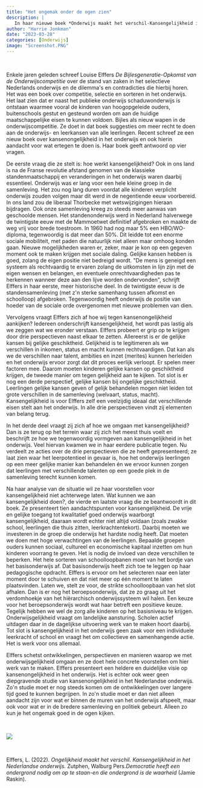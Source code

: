 ```yaml
---
title: "Het ongemak onder de ogen zien"
description: |
   In haar nieuwe boek *Onderwijs maakt het verschil-Kansengelijkheid in het Nederlandse onderwijs* geeft Louise Elffers antwoorden op enkele vragen die samenhangen met het vraagstuk van ongelijkheid in het onderwijs: hoe werkt kansengelijkheid, hoe kijken we tegen kansengelijkheid aan, hoe gaan we met kansengelijkheid om en wat moeten we aan kansengelijkheid doen? Een leerzame analyse, maar wel één die zich enkel binnen de muren van het onderwijs afspeelt en ons niet laat begrijpen hoe het zover heeft kunnen komen. 
author: "Harrie Jonkman"
date: "2023-03-28"
categories: [Onderwijs]
image: "Screenshot.PNG"
---
```


<br>

Enkele jaren geleden schreef Louise Elffers *De Bijlesgeneratie-Opkomst van de Onderwijscompetitie* over de stand van zaken in het selectieve Nederlands onderwijs en de dilemma\'s en contradicties die hierbij horen. Het was een boek over competitie, selectie en sorteren in het onderwijs. Het laat zien dat er naast het publieke onderwijs schaduwonderwijs is ontstaan waarmee vooral de kinderen van hoogopgeleide ouders, buitenschools gestut en gesteund worden om aan de huidige maatschappelijke eisen te kunnen voldoen. Bijles als nieuw wapen in de onderwijscompetitie. Ze doet in dat boek suggesties om meer recht te doen aan de onderwijs- en leerkansen van alle leerlingen. Recent schreef ze een nieuw boek over kansenongelijkheid in het onderwijs en ook hierin aandacht voor wat ertegen te doen is. Haar boek geeft antwoord op vier vragen.

De eerste vraag die ze stelt is: hoe werkt kansengelijkheid? Ook in ons land is na de Franse revolutie afstand genomen van de klassieke standenmaatschappij en veranderingen in het onderwijs waren daarbij essentieel. Onderwijs was er lang voor een hele kleine groep in de samenleving. Het zou nog lang duren voordat alle kinderen verplicht onderwijs zouden volgen maar dit werd in de negentiende eeuw voorbereid. In ons land zou de liberaal Thorbecke met wetswijzigingen hieraan bijdragen. Ook onze samenleving kreeg zo steeds meer aanwas van geschoolde mensen. Het standenonderwijs werd in Nederland halverwege de twintigste eeuw met de Mammoetwet definitief afgebroken en maakte de weg vrij voor brede toestroom. In 1960 had nog maar 5% een HBO/WO-diploma, tegenwoordig is dat meer dan 50%. Dit leidde tot een enorme sociale mobiliteit, met paden die natuurlijk niet alleen maar omhoog konden gaan. Nieuwe mogelijkheden waren er, zeker, maar je kon op een gegeven moment ook te maken krijgen met sociale daling. Gelijke kansen hebben is goed, zolang de eigen positie niet bedreigd wordt. \"De mens is geneigd een systeem als rechtvaardig te ervaren zolang de uitkomsten in lijn zijn met de eigen wensen en belangen, en eventuele onrechtvaardigheden pas te herkennen wanneer deze aan den lijve worden ondervonden\", schrijft Elffers in haar eerste, meer historische deel. In de twintigste eeuw is de standensamenleving (met z\'n sterke samenhang tussen afkomst en schoolloop) afgebroken. Tegenwoordig heeft onderwijs de positie van hoeder van de sociale orde overgenomen met nieuwe problemen van dien.

Vervolgens vraagt Elffers zich af hoe wij tegen kansenongelijkheid aankijken? Iedereen onderschrijft kansengelijkheid, het wordt pas lastig als we zeggen wat we eronder verstaan. Elffers probeert er grip op te krijgen door drie perspectieven naast elkaar te zetten. Allereerst is er de gelijke kansen bij gelijke geschiktheid. Gelijkheid is te legitimeren als we verschillen in inkomen, status en macht kunnen rechtvaardigen. Dat kan als we de verschillen naar talent, ambities en inzet (merites) kunnen herleiden en het onderwijs ervoor zorgt dat dit proces eerlijk verloopt. Er spelen meer factoren mee. Daarom moeten kinderen gelijke kansen op geschiktheid krijgen, de tweede manier om tegen gelijkheid aan te kijken. Tot slot is er nog een derde perspectief, gelijke kansen bij ongelijke geschiktheid. Leerlingen gelijke kansen geven of gelijk behandelen mogen niet leiden tot grote verschillen in de samenleving (welvaart, status, macht). Kansengelijkheid is voor Elffers zelf een veelzijdig ideaal dat verschillende eisen stelt aan het onderwijs. In alle drie perspectieven vindt zij elementen van belang terug.

In het derde deel vraagt zij zich af hoe we omgaan met kansengelijkheid? Dan is ze terug op het terrein waar zij zich het meest thuis voelt en beschrijft ze hoe we tegenwoordig vormgeven aan kansengelijkheid in het onderwijs. Veel hiervan kwamen we in haar eerdere publicatie tegen. Nu verdeelt ze acties over de drie perspectieven die ze heeft gepresenteerd; ze laat zien waar het leerpotentieel in gevaar is, hoe het onderwijs leerlingen op een meer gelijke manier kan behandelen én we ervoor kunnen zorgen dat leerlingen met verschillende talenten op een goede plek in de samenleving terecht kunnen komen.

Na haar analyse van de situatie wil ze haar voorstellen voor kansengelijkheid niet achterwege laten. Wat kunnen we aan kansengelijkheid doen?, de vierde en laatste vraag die ze beantwoordt in dit boek. Ze presenteert tien aandachtspunten voor kansengelijkheid. De vrije en gelijke toegang tot kwalitatief goed onderwijs waarborgt kansengelijkheid, daaraan wordt echter niet altijd voldaan (zoals zwakke school, leerlingen die thuis zitten, leerkrachtentekort). Daarbij moeten we investeren in de groep die onderwijs het hardste nodig heeft. Dat moeten we doen met hoge verwachtingen van de leerlingen. Bepaalde groepen ouders kunnen sociaal, cultureel en economische kapitaal inzetten om hun kinderen voorrang te geven. Het is nodig de invloed van deze verschillen te beperken. Het hele sorteren van schoolloopbanen moet van het bordje van het basisonderwijs af. Dat basisonderwijs heeft zich toe te leggen op haar pedagogische opdracht. Elffers is ervoor om het selecteren naar een later moment door te schuiven en dat niet meer op één moment te laten plaatsvinden. Laten we, stelt ze voor, de strikte schoolloopbaan van het slot afhalen. Dan is er nog het beroepsonderwijs, dat ze zo graag uit het verdomhoekje van het hiërarchisch onderwijssysteem wil halen. Een keuze voor het beroepsonderwijs wordt wat haar betreft een positieve keuze. Tegelijk hebben we wel de zorg alle kinderen op het basisniveau te krijgen. Onderwijsgelijkheid vraagt om landelijke aansturing. Scholen actief uitdagen daar in de dagelijkse uitvoering werk van te maken hoort daarbij. Tot slot is kansengelijkheid in het onderwijs geen zaak voor een individuele leerkracht of school en vraagt het om collectieve en samenhangende actie. Het is werk voor ons allemaal.

Elffers schetst ontwikkelingen, perspectieven en manieren waarop we met onderwijsgelijkheid omgaan en ze doet hele concrete voorstellen om hier werk van te maken. Elffers presenteert een heldere en duidelijke visie op kansenongelijkheid in het onderwijs. Het is echter ook weer geen diepgravende studie van kansenongelijkheid in het Nederlandse onderwijs. Zo\'n studie moet er nog steeds komen om de ontwikkelingen over langere tijd goed te kunnen begrijpen. In zo\'n studie moet er dan niet alleen aandacht zijn voor wat er binnen de muren van het onderwijs afspeelt, maar ook voor wat er in de bredere samenleving en politiek gebeurt. Alleen zo kun je het ongemak goed in de ogen kijken. 

<br>


![](Screenshot.png)


<br>


Elffers, L. (2022). *Ongelijkheid maakt het verschil. Kansengelijkheid in het Nederlandse onderwijs.* Zutphen, Walburg Pers.*Democratie heeft een ondergrond nodig om op te staan-en die ondergrond is de waarheid* (Jamie Raskin).

